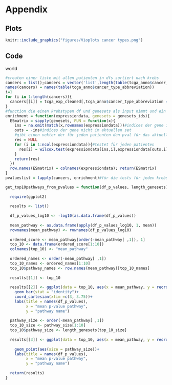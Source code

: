 # Appendix



## Plots
```r

knitr::include_graphics("figures/Vioplots cancer types.png")

```


## Code
world

```r
#createn einer liste mit allen patienten in dfs sortiert nach krebs
cancers = list();cancers = vector('list',length(table(tcga_anno$cancer_type_abbreviation)))
names(cancers) = names(table(tcga_anno$cancer_type_abbreviation))
i=1
for (i in 1:length(cancers)){
  cancers[[i]] = tcga_exp_cleaned[,tcga_anno$cancer_type_abbreviation == names(cancers)[i]]
}
#function die einen krebstypen df und genesets als input nimmt und ein df mit pvalues ausgibt
enrichment = function(expressiondata, genesets = genesets_ids){
  ESmatrix = sapply(genesets, FUN = function(x){
    ins = na.omit(match(x,rownames(expressiondata)))#indices der gene im aktuellen set
    outs = -ins#indices der gene nicht im aktuellen set
    #gibt einen vektor der für jeden patienten den pval für das aktuelle gene enthält
    res = NULL
    for (i in 1:ncol(expressiondata)){#testet für jeden patienten
      res[i] = wilcox.test(expressiondata[ins,i],expressiondata[outs,i],'two.sided')$p.value
    }
    return(res)
  })
  row.names(ESmatrix) = colnames(expressiondata); return(ESmatrix)
}
pvalueslist = lapply(cancers, enrichment)#für die tests für jeden krebstypen durch
```

```r
get_top10pathways_from_pvalues = function(df_p_values, length_genesets) {
  
  require(ggplot2)
  
  results <- list()
    
  df_p_values_log10 <- -log10(as.data.frame(df_p_values))
    
  mean_pathway <- as.data.frame(apply(df_p_values_log10, 1, mean))
  rownames(mean_pathway) <- rownames(df_p_values_log10)
  
  ordered_score <- mean_pathway[order(-mean_pathway[ ,1]), 1]
  top_10 <- data.frame(ordered_score[1:10])
  colnames(top_10) <- "mean_pathway"
  
  ordered_names <- order(-mean_pathway[ ,1])
  top_10_names <- ordered_names[1:10]
  top_10$pathway_names <- row.names(mean_pathway)[top_10_names]
  
  results[[1]] <- top_10
  
  results[[2]] <- ggplot(data = top_10, aes(x = mean_pathway, y = reorder(pathway_names, mean_pathway)))+
    geom_bar(stat = "identity")+
    coord_cartesian(xlim =c(3, 3.75))+
    labs(title = names(df_p_values),
         x = "mean p-value pathway",
         y = "pathway name")
  
  pathway_size <- order(-mean_pathway[ ,1])
  top_10_size <- pathway_size[1:10]
  top_10$pathway_size <- length_genesets[top_10_size]
  
  results[[3]] <- ggplot(data = top_10, aes(x = mean_pathway, y = reorder(pathway_names,
                                                                          mean_pathway)))+
    geom_point(aes(size = pathway_size))+
    labs(title = names(df_p_values),
         x = "mean p-value pathway",
         y = "pathway name")
  
  return(results)
}
```
